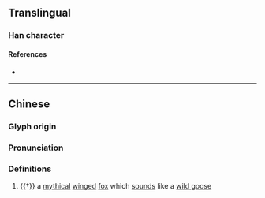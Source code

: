 {{character info}}
==Translingual==

===Han character===
{{Han char|rn=94|rad=犬|as=12|sn=15|four=48240|canj=KHFBK|ids=⿰犭敝}}

====References====
* {{Han ref|kx=0718.100|dkj=20673|dj=1129.250|hdz=21368.060|uh=7359|ud=29529|bh=E67E|bd=59006}}

----

==Chinese==
{{zh-forms}}

===Glyph origin===
{{Han etym}}

===Pronunciation===
{{zh-pron
|m=bì
|mc=y
|oc=y
|cat=n
}}

===Definitions===
{{zh-hanzi}}

# {{†}} a [[mythical]] [[wing]]ed [[fox]] which [[sound]]s like a [[wild goose]]
